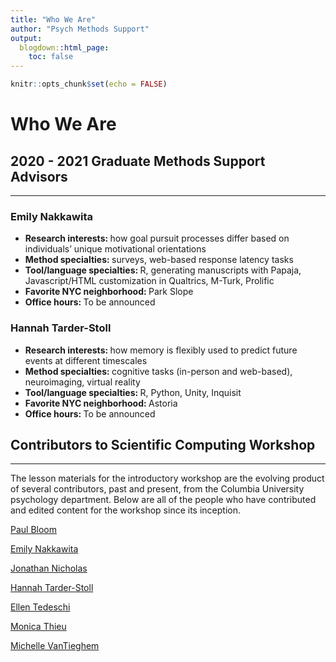 ```yaml
---
title: "Who We Are"
author: "Psych Methods Support"
output:
  blogdown::html_page:
    toc: false
---
```


```r
knitr::opts_chunk$set(echo = FALSE)
```

# Who We Are

## 2020 - 2021 Graduate Methods Support Advisors

---

<div class="row">
<div class="col-md-6">
### Emily Nakkawita

- <b>Research interests: </b>how goal pursuit processes differ based on individuals' unique motivational orientations
- <b>Method specialties: </b>surveys, web-based response latency tasks
- <b>Tool/language specialties: </b>R, generating manuscripts with Papaja, Javascript/HTML customization in Qualtrics, M-Turk, Prolific
- <b>Favorite NYC neighborhood: </b>Park Slope
- <b>Office hours: </b>To be announced
</div>

<div class="col-md-6">
### Hannah Tarder-Stoll

- <b>Research interests: </b>how memory is flexibly used to predict future events at different timescales
- <b>Method specialties: </b>cognitive tasks (in-person and web-based), neuroimaging, virtual reality
- <b>Tool/language specialties: </b>R, Python, Unity, Inquisit
- <b>Favorite NYC neighborhood: </b>Astoria
- <b>Office hours: </b>To be announced
</div>
</div>

## Contributors to Scientific Computing Workshop

---

The lesson materials for the introductory workshop are the evolving product of several contributors, past and present, from the Columbia University psychology department. Below are all of the people who have contributed and edited content for the workshop since its inception.

[Paul Bloom](https://github.com/pab2163){target="_blank"}

[Emily Nakkawita](https://github.com/emilynakka){target="_blank"}

[Jonathan Nicholas](https://github.com/boomsbloom){target="_blank"}

[Hannah Tarder-Stoll](https://github.com/hannahtarder-stoll){target="_blank"}

[Ellen Tedeschi](https://github.com/etedeschi){target="_blank"}

[Monica Thieu](https://github.com/monicathieu){target="_blank"}

[Michelle VanTieghem](https://github.com/mvantieghem){target="_blank"}

